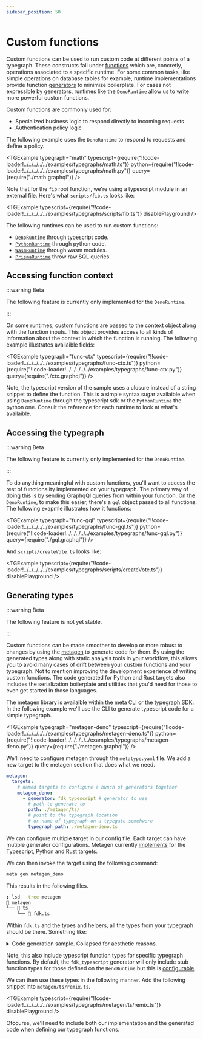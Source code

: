 ```yaml
---
sidebar_position: 50
---
```



# Custom functions

Custom functions can be used to run custom code at different points of a typegraph. These constructs fall under [functions](/docs/concepts/mental-model#functions) which are, concretly, operations associated to a specific runtime. For some common tasks, like simple operations on database tables for example, runtime implementations provide function [generators](/docs/reference/runtimes/prisma#generators) to minimize boilerplate. For cases not expressible by generators, runtimes like the `DenoRuntime` allow us to write more powerful custom functions.

Custom functions are commonly used for:

- Specialized business logic to respond directly to incoming requests
- Authentication policy logic

The following example uses the `DenoRuntime` to respond to requests and define a policy.

<TGExample
  typegraph="math"
  typescript={require("!!code-loader!../../../../../examples/typegraphs/math.ts")}
  python={require("!!code-loader!../../../../../examples/typegraphs/math.py")}
  query={require("./math.graphql")}
/>

Note that for the `fib` root function, we're using a typescript module in an external file. Here's what `scripts/fib.ts` looks like:

<TGExample
  typescript={require("!!code-loader!../../../../../examples/typegraphs/scripts/fib.ts")}
  disablePlayground
/>

The following runtimes can be used to run custom functions:

- [`DenoRuntime`](/docs/reference/runtimes/deno/) through typescript code.
- [`PythonRuntime`](/docs/reference/runtimes/python/) through python code.
- [`WasmRuntime`](/docs/reference/runtimes/wasm/) through wasm modules.
- [`PrismaRuntime`](/docs/reference/runtimes/prisma/) throw raw SQL queries.

## Accessing function context

:::warning Beta

The following feature is currently only implemented for the `DenoRuntime`.

:::

On some runtimes, custom functions are passed to the context object along with the function inputs. This object provides access to all kinds of information about the context in which the function is running. The following example illustrates availaible fields:

<TGExample
  typegraph="func-ctx"
  typescript={require("!!code-loader!../../../../../examples/typegraphs/func-ctx.ts")}
  python={require("!!code-loader!../../../../../examples/typegraphs/func-ctx.py")}
  query={require("./ctx.graphql")}
/>

Note, the typescript version of the sample uses a closure instead of a string snippet to define the function. This is a simple syntax sugar availaible when using `DenoRuntime` through the typescript sdk or the `PythonRuntime` the python one. Consult the reference for each runtime to look at what's availaible.

## Accessing the typegraph

:::warning Beta

The following feature is currently only implemented for the `DenoRuntime`.

:::

To do anything meaningful with custom functions, you'll want to access the rest of functionality implemented on your typegraph. The primary way of doing this is by sending GraphqQl queries from within your function. On the `DenoRuntime`, to make this easier, there's a `gql` object passed to all functions. The following exapmle illustrates how it functions:

<TGExample
  typegraph="func-gql"
  typescript={require("!!code-loader!../../../../../examples/typegraphs/func-gql.ts")}
  python={require("!!code-loader!../../../../../examples/typegraphs/func-gql.py")}
  query={require("./gql.graphql")}
/>

And `scripts/createVote.ts` looks like:

<TGExample
  typescript={require("!!code-loader!../../../../../examples/typegraphs/scripts/createVote.ts")}
  disablePlayground
/>
## Generating types

:::warning Beta

The following feature is not yet stable.

:::

Custom functions can be made smoother to develop or more robust to changes by using the [metagen](/docs/reference/metagen) to generate code for them. By using the generated types along with static analysis tools in your workflow, this allows you to avoid many cases of drift between your custom functions and your typegraph. Not to mention improving the development experience of writing custom functions. The code generated for Python and Rust targets also includes the serialization boilerplate and utilities that you'd need for those to even get started in those languages.

The metagen library is availaible within the [meta CLI](/docs/reference/meta-cli) or the [typegraph SDK](/docs/reference/typegraph#sdks). In the following example we'll use the CLI to generate typescript code for a simple typegraph.

<TGExample
  typegraph="metagen-deno"
  typescript={require("!!code-loader!../../../../../examples/typegraphs/metagen-deno.ts")}
  python={require("!!code-loader!../../../../../examples/typegraphs/metagen-deno.py")}
  query={require("./metagen.graphql")}
/>

We'll need to configure metagen through the `metatype.yaml` file. We add a new target to the metagen section that does what we need.

```yaml
metagen:
  targets:
    # named targets to configure a bunch of generators together
    metagen_deno:
      - generator: fdk_typescript # generator to use
        # path to generate to
        path: ./metagen/ts/
        # point to the typegraph location
        # or name of typegraph on a typegate somehwere
        typegraph_path: ./metagen-deno.ts
```

We can configure multiple target in our config file. Each target can have mutiple generator configurations. Metagen currently [implements](/docs/reference/metagen) for the Typescript, Python and Rust targets.

We can then invoke the target using the following command:

```bash
meta gen metagen_deno
```

This results in the following files.

```bash
❯ lsd --tree metagen
 metagen
└──  ts
    └──  fdk.ts
```

Within `fdk.ts` and the types and helpers, all the types from your typegraph should be there. Something like:

<details>

<summary>Code generation sample. Collapsed for aesthetic reasons.</summary>

<TGExample
  typescript={require("!!code-loader!../../../../../examples/typegraphs/metagen/ts/fdk.ts")}
  disablePlayground
/>

</details>

Note, this also include typescript function types for specific typegraph functions. By default, the `fdk_typescript` generator will only include stub function types for those defined on the `DenoRuntime` but this is [configurable](/docs/reference/metagen#fdk_typescript).

We can then use these types in the following manner. Add the following snippet into `metagen/ts/remix.ts`.

<TGExample
  typescript={require("!!code-loader!../../../../../examples/typegraphs/metagen/ts/remix.ts")}
  disablePlayground
/>

Ofcourse, we'll need to include both our implementation and the generated code when defining our typegraph functions.
